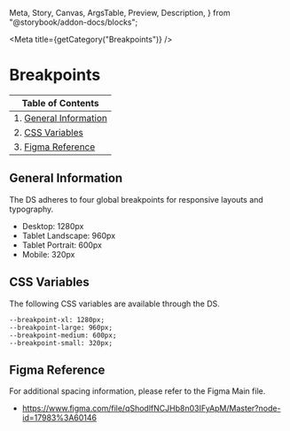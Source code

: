   Meta,
  Story,
  Canvas,
  ArgsTable,
  Preview,
  Description,
} from "@storybook/addon-docs/blocks";


<Meta title={getCategory("Breakpoints")} />

# Breakpoints

| Table of Contents                              |
| ---------------------------------------------- |
| 1. [General Information](#general-information) |
| 2. [CSS Variables](#css-variables)             |
| 3. [Figma Reference](#figma-reference)         |

## General Information

The DS adheres to four global breakpoints for responsive layouts and typography.

- Desktop: 1280px
- Tablet Landscape: 960px
- Tablet Portrait: 600px
- Mobile: 320px

## CSS Variables

The following CSS variables are available through the DS.

```
--breakpoint-xl: 1280px;
--breakpoint-large: 960px;
--breakpoint-medium: 600px;
--breakpoint-small: 320px;
```

## Figma Reference

For additional spacing information, please refer to the Figma Main file.

- https://www.figma.com/file/qShodlfNCJHb8n03IFyApM/Master?node-id=17983%3A60146
